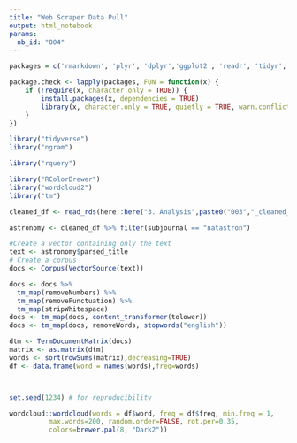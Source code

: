 ```yaml
---
title: "Web Scraper Data Pull"
output: html_notebook
params:
  nb_id: "004"
---
```



```r

packages = c('rmarkdown', 'plyr', 'dplyr','ggplot2', 'readr', 'tidyr', 'stringr',  'knitr', 'sparklyr', 'shiny', 'data.table', 'zoo','fasttime',"twitteR","openssl","httpuv" , 'rvest', 'httr','jsonlite','lubridate', 'twitteR','magrittr')

package.check <- lapply(packages, FUN = function(x) {
    if (!require(x, character.only = TRUE)) {
        install.packages(x, dependencies = TRUE)
        library(x, character.only = TRUE, quietly = TRUE, warn.conflicts = FALSE)
    }
})

library("tidyverse")
library("ngram")

library("rquery")

library("RColorBrewer")
library("wordcloud2")
library("tm")

```



```r

cleaned_df <- read_rds(here::here("3. Analysis",paste0("003","_cleaned_df.rds")))

```


```r

astronomy <- cleaned_df %>% filter(subjournal == "natastron")

#Create a vector containing only the text
text <- astronomy$parsed_title
# Create a corpus  
docs <- Corpus(VectorSource(text))

docs <- docs %>%
  tm_map(removeNumbers) %>%
  tm_map(removePunctuation) %>%
  tm_map(stripWhitespace)
docs <- tm_map(docs, content_transformer(tolower))
docs <- tm_map(docs, removeWords, stopwords("english"))

dtm <- TermDocumentMatrix(docs) 
matrix <- as.matrix(dtm) 
words <- sort(rowSums(matrix),decreasing=TRUE) 
df <- data.frame(word = names(words),freq=words)



set.seed(1234) # for reproducibility 

wordcloud::wordcloud(words = df$word, freq = df$freq, min.freq = 1,           
          max.words=200, random.order=FALSE, rot.per=0.35,            
          colors=brewer.pal(8, "Dark2"))

```










